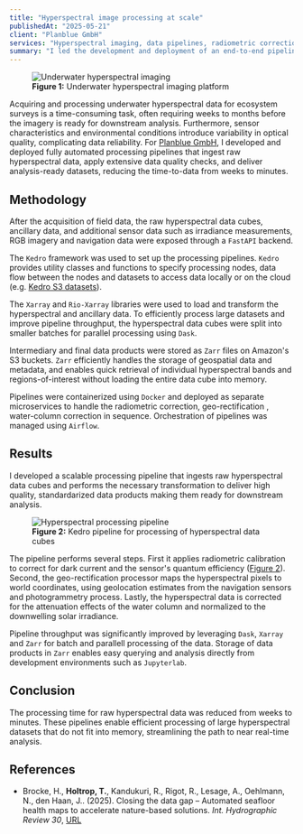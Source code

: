```yaml
---
title: "Hyperspectral image processing at scale"
publishedAt: "2025-05-21"
client: "Planblue GmbH"
services: "Hyperspectral imaging, data pipelines, radiometric correction, water-column correction"
summary: "I led the development and deployment of an end-to-end pipeline for underwater hyperspectral imagery at Planblue, cutting time-to-data from weeks to minutes. The pipeline automates radiometric calibration, geo-rectification and normalization of hyperspectral data cubes. This solution accelerates marine ecosystem surveys and analyses at scale."
---
```


<figure class="mx-auto my-4 w-[300px] md:float-left md:mr-4 md:mx-0">
  <img
    src="/images/pb-diveray.png"
    alt="Underwater hyperspectral imaging"
    className="rounded-lg w-full h-auto"
  />
  <figcaption class="text-xs text-muted-foreground text-center mt-2 md:text-left">
    <b>Figure 1:</b> Underwater hyperspectral imaging platform
  </figcaption>
</figure>

Acquiring and processing underwater hyperspectral data for ecosystem surveys is a time-consuming task, often requiring weeks to months before the imagery is ready for downstream analysis. Furthermore, sensor characteristics and environmental conditions introduce variability in optical quality, complicating data reliability. For <a href="http://planblue.com" target="_blank">Planblue GmbH</a>, I developed and deployed fully automated processing pipelines that ingest raw hyperspectral data, apply extensive data quality checks, and deliver analysis-ready datasets, reducing the time-to-data from weeks to minutes.


## Methodology

After the acquisition of field data, the raw hyperspectral data cubes, ancillary data, and additional sensor data such as irradiance measurements, RGB imagery and navigation data were exposed through a `FastAPI` backend. 

The `Kedro` framework was used to set up the processing pipelines. `Kedro` provides utility classes and functions to specify processing nodes, data flow between the nodes and datasets to access data locally or on the cloud (e.g. <a href="https://docs.kedro.org/en/stable/data/data_catalog.html#dataset-filepath" target="_blank">Kedro S3 datasets</a>). 

The `Xarray` and `Rio-Xarray` libraries were used to load and transform the hyperspectral and ancillary data. To efficiently process large datasets and improve pipeline throughput, the hyperspectral data cubes were split into smaller batches for parallel processing using `Dask`.

Intermediary and final data products were stored as `Zarr` files on Amazon's S3 buckets. `Zarr` efficiently handles the storage of geospatial data and metadata, and enables quick retrieval of individual hyperspectral bands and regions-of-interest without loading the entire data cube into memory.

Pipelines were containerized using `Docker` and deployed as separate microservices to handle the radiometric correction, geo-rectification , water-column correction in sequence.  Orchestration of pipelines was managed using `Airflow`. 


## Results

I developed a scalable processing pipeline that ingests raw hyperspectral data cubes and performs the necessary transformation to deliver high quality, standardarized data products making them ready for downstream analysis. 

<figure id="fig2">
    <img
        src="/images/kedro-pipeline.svg"
        alt="Hyperspectral processing pipeline"
        class="mx-auto md:max-w-xl"/>
    <figcaption class="text-xs text-muted-foreground text-center m-0 pt-1">
        <b>Figure 2:</b> Kedro pipeline for processing of hyperspectral data cubes
    </figcaption>
</figure>

The pipeline performs several steps. First it applies radiometric calibration to correct for dark current and the sensor's quantum efficiency (<a href="#fig2">Figure 2</a>). Second, the geo-rectification processor maps the hyperspectral pixels to world coordinates, using geolocation estimates from the navigation sensors and photogrammetry process. Lastly, the hyperspectral data is corrected for the attenuation effects of the water column and normalized to the downwelling solar irradiance. 


Pipeline throughput was significantly improved by leveraging `Dask`, `Xarray` and `Zarr` for batch and parallell processing of the data. Storage of data products in `Zarr` enables easy querying and analysis directly from development environments such as `Jupyterlab`.  

## Conclusion

The processing time for raw hyperspectral data was reduced from weeks to minutes. These pipelines enable efficient processing of large hyperspectral datasets that do not fit into memory, streamlining the path to near real-time analysis.

## References

- Brocke, H., **Holtrop, T.**, Kandukuri, R., Rigot, R., Lesage, A., Oehlmann, N., den Haan, J.. (2025). Closing the data gap – Automated seafloor health maps to
accelerate nature-based solutions. *Int. Hydrographic Review 30*, <a href="https://journals.lib.unb.ca/index.php/ihr/article/view/34741" target="_blank">URL</a>
